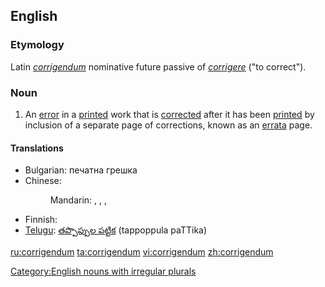 ==English==

===Etymology===
Latin ''[[corrigendum#Latin|corrigendum]]'' nominative future passive of ''[[corrigere]]'' ("to correct").

===Noun===
{{en-noun|corrigend|a}}

# An [[error]] in a [[print]]ed work that is [[correct]]ed after it has been [[print]]ed by inclusion of a separate page of corrections, known as an [[errata]] page.

====Translations====
{{trans-top|error in a printed work}}
* Bulgarian: печатна грешка
* Chinese:
*: Mandarin: {{t|zh|勘誤|sc=Hani}}, {{t|zh|勘误|tr=kānwù|sc=Hani}}, {{i|alternative form:}} {{t|zh|刊誤|sc=Hani}}, {{t|zh|刊误|sc=Hani}}
{{trans-mid}}
* Finnish: {{t|fi|korjaukset|p}}
* [[Telugu]]: [[తప్పొప్పుల పట్టిక]] (tappoppula paTTika)
{{trans-bottom}}

[[Category:English nouns with irregular plurals]]

[[ru:corrigendum]]
[[ta:corrigendum]]
[[vi:corrigendum]]
[[zh:corrigendum]]